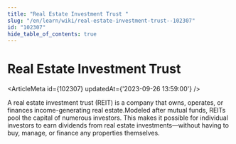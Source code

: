 ```yaml
---
title: "Real Estate Investment Trust "
slug: "/en/learn/wiki/real-estate-investment-trust--102307"
id: "102307"
hide_table_of_contents: true
---
```



# Real Estate Investment Trust 

<ArticleMeta id={102307} updatedAt={'2023-09-26 13:59:00'} />
<div className='border-solid border-b border-t-0 my-4 border-[var(--ifm-color-gray-300)]' />

A real estate investment trust (REIT) is a company that owns, operates, or finances income-generating real estate.Modeled after mutual funds, REITs pool the capital of numerous investors. This makes it possible for individual investors to earn dividends from real estate investments—without having to buy, manage, or finance any properties themselves.
